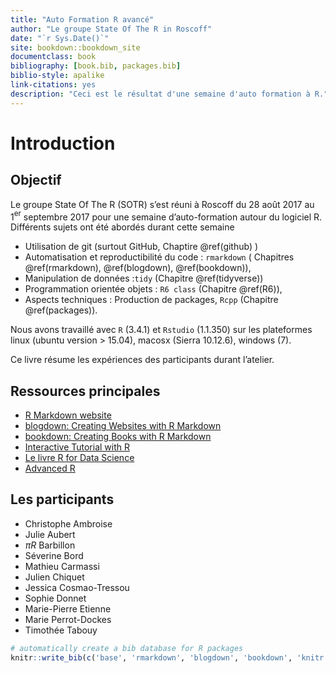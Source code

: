 ```yaml
--- 
title: "Auto Formation R avancé"
author: "Le groupe State Of The R in Roscoff"
date: "`r Sys.Date()`"
site: bookdown::bookdown_site
documentclass: book
bibliography: [book.bib, packages.bib]
biblio-style: apalike
link-citations: yes
description: "Ceci est le résultat d'une semaine d'auto formation à R."
---
```


# Introduction 

## Objectif 

Le groupe State Of The R (SOTR) s'est réuni  à Roscoff du 28 août 2017 au 1$^{\mbox{er}}$ septembre 2017 pour une semaine d'auto-formation autour du logiciel R. Différents sujets ont été abordés durant cette semaine 

  - Utilisation de git (surtout GitHub, Chaptire \@ref(github) ) 
  - Automatisation et reproductibilité du code : ``rmarkdown`` ( Chapitres \@ref(rmarkdown), \@ref(blogdown), \@ref(bookdown)),
  - Manipulation de données :`` tidy`` (Chapitre \@ref(tidyverse))
  - Programmation orientée objets : ``R6 class`` (Chapitre \@ref(R6)),
  - Aspects techniques : Production de packages, ``Rcpp`` (Chapitre \@ref(packages)). 


Nous avons travaillé avec `R` (3.4.1) et  `Rstudio`  (1.1.350) sur les plateformes 
linux (ubuntu version > 15.04), macosx (Sierra 10.12.6), windows (7).

Ce livre résume les expériences des participants durant l'atelier. 

## Ressources principales 

  - [R Markdown website](http://rmarkdown.rstudio.com/)
  - [blogdown: Creating Websites with R Markdown](https://bookdown.org/yihui/blogdown/)
  - [bookdown: Creating Books with R Markdown](https://bookdown.org/yihui/bookdown/)
  - [Interactive Tutorial with R](https://rstudio.github.io/learnr/)
  - [Le livre R for Data Science](http://r4ds.had.co.nz/)
  - [Advanced R](http://adv-r.had.co.nz/)



## Les participants 

  - Christophe Ambroise
  - Julie Aubert
  - $\pi R$ Barbillon
  - Séverine Bord
  - Mathieu Carmassi
  - Julien Chiquet 
  - Jessica Cosmao-Tressou
  - Sophie Donnet 
  - Marie-Pierre Etienne
  - Marie Perrot-Dockes
  - Timothée Tabouy


```r
# automatically create a bib database for R packages
knitr::write_bib(c('base', 'rmarkdown', 'blogdown', 'bookdown', 'knitr', 'devtools', 'tidyverse', 'tidyr', 'dplyr', 'purrr', 'ggplot2', 'R6', 'roxygen2'),file='packages.bib')
```